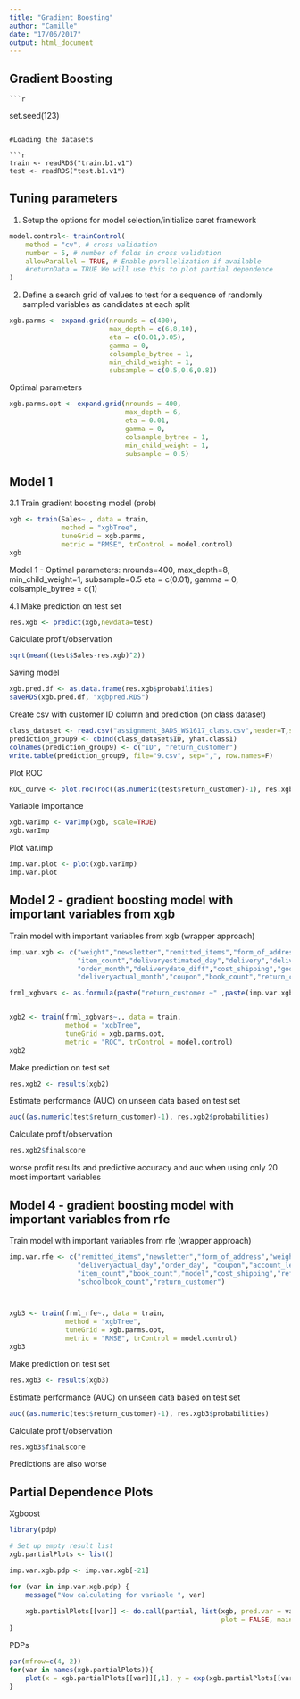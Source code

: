 ```yaml
---
title: "Gradient Boosting"
author: "Camille"
date: "17/06/2017"
output: html_document
---
```

## Gradient Boosting ##

    ```r
set.seed(123)
```

#Loading the datasets

```r
train <- readRDS("train.b1.v1")
test <- readRDS("test.b1.v1")
```

## Tuning parameters

1. Setup the options for model selection/initialize caret framework
```r
model.control<- trainControl(
    method = "cv", # cross validation
    number = 5, # number of folds in cross validation
    allowParallel = TRUE, # Enable parallelization if available
    #returnData = TRUE We will use this to plot partial dependence
)
```

2. Define a search grid of values to test for a sequence of randomly sampled variables as candidates at each split
```r
xgb.parms <- expand.grid(nrounds = c(400), 
                         max_depth = c(6,8,10), 
                         eta = c(0.01,0.05), 
                         gamma = 0,
                         colsample_bytree = 1,
                         min_child_weight = 1, 
                         subsample = c(0.5,0.6,0.8))
```

Optimal parameters
```r
xgb.parms.opt <- expand.grid(nrounds = 400, 
                             max_depth = 6, 
                             eta = 0.01, 
                             gamma = 0,
                             colsample_bytree = 1,
                             min_child_weight = 1, 
                             subsample = 0.5)
```


## Model 1 ##

3.1 Train gradient boosting model (prob)
```r
xgb <- train(Sales~., data = train,  
             method = "xgbTree",
             tuneGrid = xgb.parms,
             metric = "RMSE", trControl = model.control)
xgb
```
Model 1 - Optimal parameters:
    nrounds=400, max_depth=8, min_child_weight=1, subsample=0.5
eta = c(0.01), gamma = 0, colsample_bytree = c(1)

4.1 Make prediction on test set
```r
res.xgb <- predict(xgb,newdata=test)
```

Calculate profit/observation
```r
sqrt(mean((test$Sales-res.xgb)^2))
```

Saving model 
```r
xgb.pred.df <- as.data.frame(res.xgb$probabilities)
saveRDS(xgb.pred.df, "xgbpred.RDS")
```

Create csv with customer ID column and prediction (on class dataset)
```r
class_dataset <- read.csv("assignment_BADS_WS1617_class.csv",header=T,sep=",")
prediction_group9 <- cbind(class_dataset$ID, yhat.class1)
colnames(prediction_group9) <- c("ID", "return_customer")
write.table(prediction_group9, file="9.csv", sep=",", row.names=F)
```

Plot ROC
```r
ROC_curve <- plot.roc(roc((as.numeric(test$return_customer)-1), res.xgb$probabilities))
```

Variable importance
```r
xgb.varImp <- varImp(xgb, scale=TRUE)
xgb.varImp
```

Plot var.imp
```r
imp.var.plot <- plot(xgb.varImp)
imp.var.plot
```

## Model 2 - gradient boosting model with important variables from xgb

Train model with important variables from xgb (wrapper approach)
```r
imp.var.xgb <- c("weight","newsletter","remitted_items","form_of_address","woe.advertising_code","order_day",
                 "item_count","deliveryestimated_day","delivery","deliveryestimated_month","deliveryactual_day",
                 "order_month","deliverydate_diff","cost_shipping","goods_value","paperback_count","account_length",
                 "deliveryactual_month","coupon","book_count","return_customer")

frml_xgbvars <- as.formula(paste("return_customer ~" ,paste(imp.var.xgb,collapse ="+"),sep=""))


xgb2 <- train(frml_xgbvars~., data = train,  
              method = "xgbTree",
              tuneGrid = xgb.parms.opt,
              metric = "ROC", trControl = model.control)
xgb2
```

Make prediction on test set
```r
res.xgb2 <- results(xgb2)
```

Estimate performance (AUC) on unseen data based on test set
```r
auc((as.numeric(test$return_customer)-1), res.xgb2$probabilities)
```

Calculate profit/observation
```r
res.xgb2$finalscore
```
worse profit results and predictive accuracy and auc when using only 20 most important variables


## Model 4 - gradient boosting model with important variables from rfe

Train model with important variables from rfe (wrapper approach)
```r
imp.var.rfe <- c("remitted_items","newsletter","form_of_address","weight","paperback_count","delivery","payment",
                 "deliveryactual_day","order_day", "coupon","account_length","deliveryestimated_day","goods_value",
                 "item_count","book_count","model","cost_shipping","referrer","audiobook_download_count",
                 "schoolbook_count","return_customer")



xgb3 <- train(frml_rfe~., data = train,  
              method = "xgbTree",
              tuneGrid = xgb.parms.opt,
              metric = "RMSE", trControl = model.control)
xgb3
```

Make prediction on test set
```r
res.xgb3 <- results(xgb3)
```

Estimate performance (AUC) on unseen data based on test set
```r
auc((as.numeric(test$return_customer)-1), res.xgb3$probabilities)
```

Calculate profit/observation
```r
res.xgb3$finalscore
```
Predictions are also worse

## Partial Dependence Plots ##

Xgboost
```r
library(pdp)

# Set up empty result list
xgb.partialPlots <- list()

imp.var.xgb.pdp <- imp.var.xgb[-21]

for (var in imp.var.xgb.pdp) {
    message("Now calculating for variable ", var)
    
    xgb.partialPlots[[var]] <- do.call(partial, list(xgb, pred.var = var, which.class = 2, type = "classification", 
                                                     plot = FALSE, main=paste("PDP for xgb on", var)))
}

```

PDPs
```r
par(mfrow=c(4, 2))
for(var in names(xgb.partialPlots)){
    plot(x = xgb.partialPlots[[var]][,1], y = exp(xgb.partialPlots[[var]][,2]), type = "l", xlab = var, ylab = 'Pred. prob. return customer', ylim = c(0.4, 1) )
}
```

